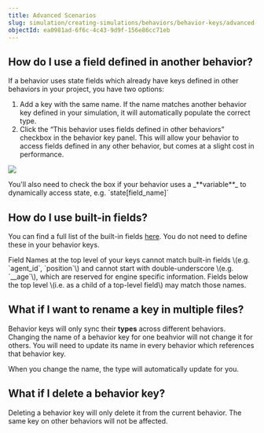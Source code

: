 ```yaml
---
title: Advanced Scenarios
slug: simulation/creating-simulations/behaviors/behavior-keys/advanced-scenarios
objectId: ea0981ad-6f6c-4c43-9d9f-156e86cc71eb
---
```


## How do I use a field defined in another behavior?

If a behavior uses state fields which already have keys defined in other behaviors in your project, you have two options:

1.  Add a key with the same name. If the name matches another behavior key defined in your simulation, it will automatically populate the correct type.
1.  Click the “This behavior uses fields defined in other behaviors” checkbox in the behavior key panel. This will allow your behavior to access fields defined in any other behavior, but comes at a slight cost in performance.

![](https://cdn-us1.hash.ai/site/docs/screenshot-2021-02-11-at-15.20.15.png)

<Hint style="warning">
  You'll also need to check the box if your behavior uses a _**variable**_ to
  dynamically access state, e.g. `state[field_name]`
</Hint>

## How do I use built-in fields?

You can find a full list of the built-in fields [here](/docs/simulation/creating-simulations/anatomy-of-an-agent/state#reserved-fields). You do not need to define these in your behavior keys.

<Hint style="info">
  Field Names at the top level of your keys cannot match built-in fields \(e.g.
  `agent_id`, `position`\) and cannot start with double-underscore \(e.g.
  `__age`\), which are reserved for engine specific information. Fields below
  the top level \(i.e. as a child of a top-level field\) may match those names.
</Hint>

## What if I want to rename a key in multiple files?

Behavior keys will only sync their **types** across different behaviors. Changing the name of a behavior key for one beahvior will not change it for others. You will need to update its name in every behavior which references that behavior key.

When you change the name, the type will automatically update for you.

## What if I delete a behavior key?

Deleting a behavior key will only delete it from the current behavior. The same key on other behaviors will not be affected.
